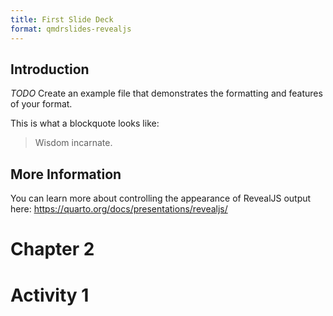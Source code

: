 ```yaml
---
title: First Slide Deck
format: qmdrslides-revealjs
---
```


## Introduction

*TODO* Create an example file that demonstrates the formatting and features of your format.

This is what a blockquote looks like:

> Wisdom incarnate.


## More Information

You can learn more about controlling the appearance of RevealJS output here: <https://quarto.org/docs/presentations/revealjs/>

# Chapter 2

# Activity 1 {.activity}

